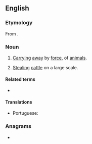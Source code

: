 ==English==

===Etymology===
From {{der|en|la|abigeātus}}.

===Noun===
{{en-noun|-}}

# {{lb|en|legal}} [[carry|Carrying]] [[away]] by [[force]], {{non-gloss definition|especially}} of [[animal]]s.
# {{lb|en|archaic}} [[steal|Stealing]] [[cattle]] on a large scale.

====Related terms====
* {{l|en|abactor}}

====Translations====
{{trans-top|carrying away by force}}
* Portuguese: {{t+|pt|abigeato}}
{{trans-mid}}
{{trans-bottom}}

===Anagrams===
* {{anagrams|en|a=aabcinot|botanica}}